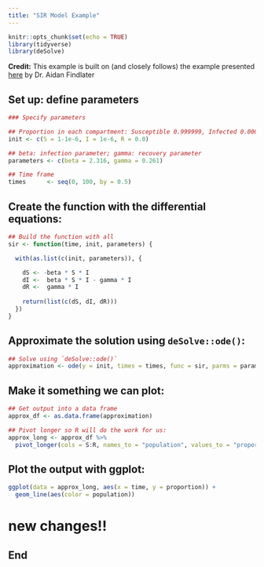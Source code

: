 ```yaml
---
title: "SIR Model Example"
---
```


```r
knitr::opts_chunk$set(echo = TRUE)
library(tidyverse)
library(deSolve)
```

**Credit:** This example is built on (and closely follows) the example presented [here](http://rstudio-pubs-static.s3.amazonaws.com/6852_c59c5a2e8ea3456abbeb017185de603e.html) by Dr. Aidan Findlater

## Set up: define parameters

```r
### Specify parameters

## Proportion in each compartment: Susceptible 0.999999, Infected 0.000001, Recovered 0 (these are directly from the example linked above)
init <- c(S = 1-1e-6, I = 1e-6, R = 0.0)

## beta: infection parameter; gamma: recovery parameter
parameters <- c(beta = 2.316, gamma = 0.261)

## Time frame
times      <- seq(0, 100, by = 0.5)
```

## Create the function with the differential equations:

```r
## Build the function with all 
sir <- function(time, init, parameters) {

  with(as.list(c(init, parameters)), {

    dS <- -beta * S * I
    dI <-  beta * S * I - gamma * I
    dR <-  gamma * I
    
    return(list(c(dS, dI, dR)))
  })
}
```

## Approximate the solution using `deSolve::ode()`:
```r
## Solve using `deSolve::ode()`
approximation <- ode(y = init, times = times, func = sir, parms = parameters)
```

## Make it something we can plot:
```r
## Get output into a data frame
approx_df <- as.data.frame(approximation)

## Pivot longer so R will do the work for us: 
approx_long <- approx_df %>% 
  pivot_longer(cols = S:R, names_to = "population", values_to = "proportion")

```

## Plot the output with ggplot:
```r
ggplot(data = approx_long, aes(x = time, y = proportion)) +
  geom_line(aes(color = population))
```

# new changes!! 

## End
